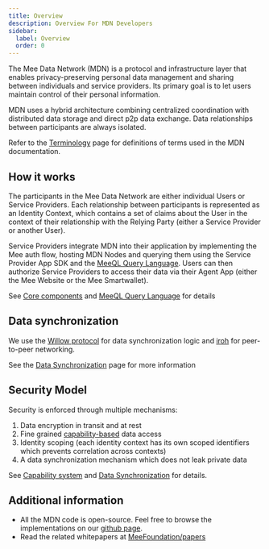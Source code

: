 ```yaml
---
title: Overview
description: Overview For MDN Developers
sidebar:
  label: Overview
  order: 0
---
```


The Mee Data Network (MDN) is a protocol and infrastructure layer that enables privacy-preserving personal data management and sharing between individuals and service providers. Its primary goal is to let users maintain control of their personal information.

MDN uses a hybrid architecture combining centralized coordination with distributed data storage and direct p2p data exchange. Data relationships between participants are always isolated.

Refer to the [Terminology](./terminology/) page for definitions of terms used in the MDN documentation.

## How it works

The participants in the Mee Data Network are either individual Users or Service Providers. Each relationship between participants is represented as an Identity Context, which contains a set of claims about the User in the context of their relationship with the Relying Party (either a Service Provider or another User).

Service Providers integrate MDN into their application by implementing the Mee auth flow, hosting MDN Nodes and querying them using the Service Provider App SDK and the [MeeQL Query Language](./meeql-query-language). Users can then authorize Service Providers to access their data via their Agent App (either the Mee Website or the Mee Smartwallet).

See [Core components](./core-components) and [MeeQL Query Language](./meeql-query-language) for details

## Data synchronization

We use the [Willow protocol](https://willowprotocol.org/) for data synchronization logic and [iroh](https://www.iroh.computer/) for peer-to-peer networking.

See the [Data Synchronization](./data-synchronization) page for more information

## Security Model

Security is enforced through multiple mechanisms:


1. Data encryption in transit and at rest
2. Fine grained [capability-based](https://en.wikipedia.org/wiki/Capability-based_security) data access
3. Identity scoping (each identity context has its own scoped identifiers which prevents correlation across contexts)
4. A data synchronization mechanism which does not leak private data

See [Capability system](./capability-system) and  [Data Synchronization](./data-synchronization) for details.

## Additional information

* All the MDN code is open-source. Feel free to browse the implementations on our [github page](https://github.com/MeeFoundation/).
* Read the related whitepapers at [MeeFoundation/papers](https://github.com/MeeFoundation/papers)